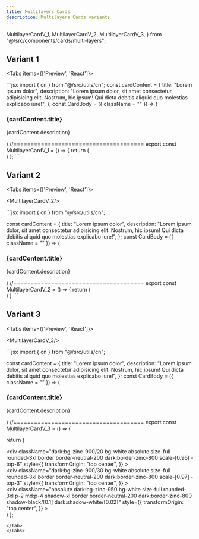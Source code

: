 ```yaml
---
title: Multilayers Cards
description: Multilayers Cards variants
---
```


  MultilayerCardV_1,
  MultilayerCardV_2,
  MultilayerCardV_3,
} from "@/src/components/cards/multi-layers";

## Variant 1

<Tabs items={['Preview', 'React']}>
  <Tab value="Preview">
  <div className="pt-4 mx-auto max-w-xl">
    <MultilayerCardV_1/>
  </div>
  </Tab>
  <Tab value="React">
```jsx
import { cn } from "@/src/utils/cn";
const cardContent = {
  title: "Lorem ipsum dolor",
  description:
    "Lorem ipsum dolor, sit amet consectetur adipisicing elit. Nostrum, hic ipsum! Qui dicta debitis aliquid quo molestias explicabo iure!",
};
const CardBody = ({ className = "" }) => (
  <div className={cn(className)}>
    <h3 className="text-xl font-semibold text-gray-900 dark:text-gray-100 mb-1">
      {cardContent.title}
    </h3>
    <p className="text-gray-700 dark:text-gray-300">
      {cardContent.description}
    </p>
  </div>
)
//======================================
export const MultilayerCardV_1 = () => {
  return (
    <div className="py-14">
      <div className="relative w-full">
        <div className="absolute scale-x-95 inset-0 -rotate-[5deg] rounded-lg bg-gray-200 dark:bg-zinc-800" />
        <CardBody className="px-6 py-4 relative mx-auto rounded-lg shadow-lg dark:bg-zinc-900/90 backdrop-blur-lg" />
      </div>
    </div>
  )
};
```
</Tab>
</Tabs>

## Variant 2

<Tabs items={['Preview', 'React']}>
  <Tab value="Preview">
    <div className="pt-4 mx-auto max-w-xl">
      <MultilayerCardV_2/>
  </div>
  </Tab>
  <Tab value="React">
```jsx
import { cn } from "@/src/utils/cn";

const cardContent = {
  title: "Lorem ipsum dolor",
  description:
    "Lorem ipsum dolor, sit amet consectetur adipisicing elit. Nostrum, hic ipsum! Qui dicta debitis aliquid quo molestias explicabo iure!",
};
const CardBody = ({ className = "" }) => (
  <div className={cn(className)}>
    <h3 className="text-xl font-semibold text-gray-900 dark:text-gray-100 mb-1">
      {cardContent.title}
    </h3>
    <p className="text-gray-700 dark:text-gray-300">
      {cardContent.description}
    </p>
  </div>
)
//======================================
export const MultilayerCardV_2 = () => {
  return (
    <div className="py-14">
      <div className="relative mx-auto h-72 sm:h-48">
        <div
          className="dark:bg-zinc-900 bg-white absolute size-full rounded-3xl border border-neutral-200 dark:border-zinc-800 scale-y-[1.15] scale-x-90 -top-4"
          style={{
            transformOrigin: "top center",
          }}
        ></div>
        <div
          className="absolute dark:bg-zinc-950 bg-white size-full rounded-3xl p-2 md:p-4 shadow-xl border border-neutral-200 dark:border-zinc-800"
          style={{
            transformOrigin: "top center",
          }}
        >
          <CardBody className="p-3" />
        </div>
      </div>
    </div>
  )
}
```
</Tab>
</Tabs>


## Variant 3

<Tabs items={['Preview', 'React']}>
  <Tab value="Preview">
    <div className="pt-4 mx-auto max-w-xl">
    <MultilayerCardV_3/>
  </div>
  </Tab>
  <Tab value="React">
```jsx
import { cn } from "@/src/utils/cn";

const cardContent = {
  title: "Lorem ipsum dolor",
  description:
    "Lorem ipsum dolor, sit amet consectetur adipisicing elit. Nostrum, hic ipsum! Qui dicta debitis aliquid quo molestias explicabo iure!",
};
const CardBody = ({ className = "" }) => (
  <div className={cn(className)}>
    <h3 className="text-xl font-semibold text-gray-900 dark:text-gray-100 mb-1">
      {cardContent.title}
    </h3>
    <p className="text-gray-700 dark:text-gray-300">
      {cardContent.description}
    </p>
  </div>
)
//======================================
export const MultilayerCardV_3 = () => {

  return (
    <div className="py-14">
      <div className="relative mx-auto h-72 sm:h-48">
        <div
          className="dark:bg-zinc-900/20 bg-white absolute size-full rounded-3xl border border-neutral-200 dark:border-zinc-800 scale-[0.95] -top-6"
          style={{
            transformOrigin: "top center",
          }}
        ></div>
        <div
          className="dark:bg-zinc-900/30 bg-white absolute size-full rounded-3xl border border-neutral-200 dark:border-zinc-800 scale-[0.97] -top-3"
          style={{
            transformOrigin: "top center",
          }}
        ></div>
        <div
          className="absolute dark:bg-zinc-950 bg-white size-full rounded-3xl p-2 md:p-4 shadow-xl border border-neutral-200 dark:border-zinc-800 shadow-black/[0.1] dark:shadow-white/[0.02]"
          style={{
            transformOrigin: "top center",
          }}
        >
          <CardBody className="p-3" />
        </div>
      </div>
    </div>
  )
};
```
</Tab>
</Tabs>
